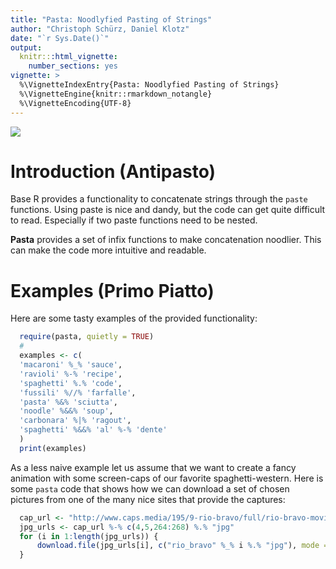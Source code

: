 ---
title: "Pasta: Noodlyfied Pasting of Strings"
author: "Christoph Schürz, Daniel Klotz"
date: "`r Sys.Date()`"
output:
  knitr:::html_vignette:
    number_sections: yes
vignette: >
  %\VignetteIndexEntry{Pasta: Noodlyfied Pasting of Strings}
  %\VignetteEngine{knitr::rmarkdown_notangle}
  %\VignetteEncoding{UTF-8}
---
![](pasta_logo.jpg)


# Introduction (Antipasto)
Base R provides a functionality to concatenate strings through the `paste`
functions. Using paste is nice and dandy, but the code can get quite difficult
to read. Especially if two paste functions need to be nested.

**Pasta** provides a set of infix functions to make concatenation noodlier.
This can make the code more intuitive and readable.

# Examples (Primo Piatto)
Here are some tasty examples of the provided functionality:
```{r}
  require(pasta, quietly = TRUE)
  #
  examples <- c(
  'macaroni' %_% 'sauce',
  'ravioli' %-% 'recipe',
  'spaghetti' %.% 'code',
  'fussili' %//% 'farfalle',
  'pasta' %&% 'sciutta',
  'noodle' %&&% 'soup',
  'carbonara' %|% 'ragout',
  'spaghetti' %&&% 'al' %-% 'dente'
  )
  print(examples)
```

As a less naive example let us assume that we want to create a fancy animation
with some screen-caps of our favorite spaghetti-western.
Here is some `pasta` code that shows how we can download a set of
chosen pictures from one of the many nice sites that provide the captures:

```{r, eval = FALSE}
  cap_url <- "http://www.caps.media/195/9-rio-bravo/full/rio-bravo-movie-screencaps.com"
  jpg_urls <- cap_url %-% c(4,5,264:268) %.% "jpg"
  for (i in 1:length(jpg_urls)) {
      download.file(jpg_urls[i], c("rio_bravo" %_% i %.% "jpg"), mode = "wb")
  }
```

